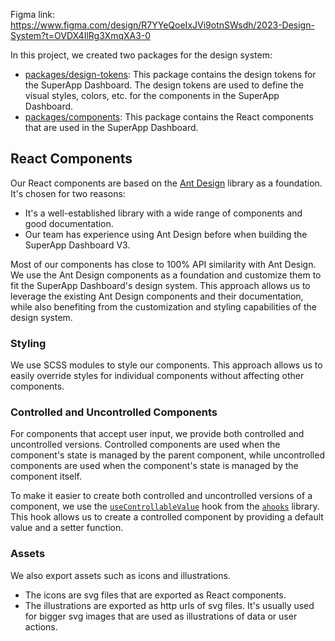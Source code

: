 Figma link: https://www.figma.com/design/R7YYeQoeIxJVi9otnSWsdh/2023-Design-System?t=OVDX4IlRg3XmqXA3-0

In this project, we created two packages for the design system:

- [packages/design-tokens](../packages/design-tokens): This package contains the design tokens for the SuperApp Dashboard. The design tokens are used to define the visual styles, colors, etc. for the components in the SuperApp Dashboard.
- [packages/components](../packages/components): This package contains the React components that are used in the SuperApp Dashboard.

## React Components

Our React components are based on the [Ant Design](https://ant.design/) library as a foundation. It's chosen for two reasons:

- It's a well-established library with a wide range of components and good documentation.
- Our team has experience using Ant Design before when building the SuperApp Dashboard V3.

Most of our components has close to 100% API similarity with Ant Design. We use the Ant Design components as a foundation and customize them to fit the SuperApp Dashboard's design system. This approach allows us to leverage the existing Ant Design components and their documentation, while also benefiting from the customization and styling capabilities of the design system.

### Styling

We use SCSS modules to style our components. This approach allows us to easily override styles for individual components without affecting other components.

### Controlled and Uncontrolled Components

For components that accept user input, we provide both controlled and uncontrolled versions. Controlled components are used when the component's state is managed by the parent component, while uncontrolled components are used when the component's state is managed by the component itself.

To make it easier to create both controlled and uncontrolled versions of a component, we use the [`useControllableValue`](https://ahooks.js.org/hooks/use-controllable-value) hook from the [`ahooks`](https://ahooks.js.org) library. This hook allows us to create a controlled component by providing a default value and a setter function.

### Assets

We also export assets such as icons and illustrations.

- The icons are svg files that are exported as React components.
- The illustrations are exported as http urls of svg files. It's usually used for bigger svg images that are used as illustrations of data or user actions.
